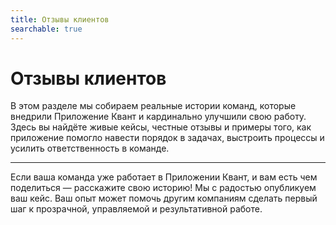 ```yaml
---
title: Отзывы клиентов
searchable: true
---
```


# Отзывы клиентов

В этом разделе мы собираем реальные истории команд, которые внедрили Приложение Квант и кардинально улучшили свою работу. Здесь вы найдёте живые кейсы, честные отзывы и примеры того, как приложение помогло навести порядок в задачах, выстроить процессы и усилить ответственность в команде.

---

Если ваша команда уже работает в Приложении Квант, и вам есть чем поделиться — расскажите свою историю! Мы с радостью опубликуем ваш кейс. Ваш опыт может помочь другим компаниям сделать первый шаг к прозрачной, управляемой и результативной работе. 